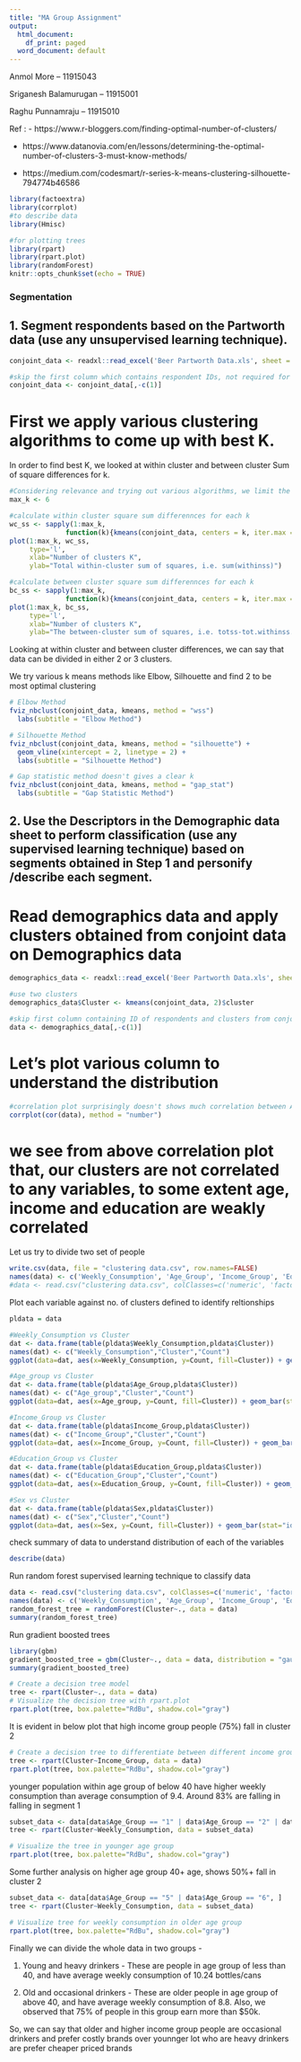 ```yaml
---
title: "MA Group Assignment"
output:
  html_document:
    df_print: paged
  word_document: default
---
```


Anmol More – 11915043

Sriganesh Balamurugan – 11915001

Raghu Punnamraju – 11915010

Ref : 
- https://www.r-bloggers.com/finding-optimal-number-of-clusters/

- https://www.datanovia.com/en/lessons/determining-the-optimal-number-of-clusters-3-must-know-methods/

- https://medium.com/codesmart/r-series-k-means-clustering-silhouette-794774b46586

```r
library(factoextra)
library(corrplot)
#to describe data
library(Hmisc)

#for plotting trees
library(rpart)
library(rpart.plot)
library(randomForest)
knitr::opts_chunk$set(echo = TRUE)
```

### Segmentation

## 1. Segment respondents based on the Partworth data (use any unsupervised learning technique).

```r
conjoint_data <- readxl::read_excel('Beer Partworth Data.xls', sheet = 'Conjoint Data', skip=13, n_max = 317)

#skip the first column which contains respondent IDs, not required for clustering the data
conjoint_data <- conjoint_data[,-c(1)]
```

# First we apply various clustering algorithms to come up with best K.

In order to find best K, we looked at within cluster and between cluster Sum of square differences for k. 

```r

#Considering relevance and trying out various algorithms, we limit the no of clusters to 6
max_k <- 6

#calculate within cluster square sum differennces for each k
wc_ss <- sapply(1:max_k, 
              function(k){kmeans(conjoint_data, centers = k, iter.max = 15, nstart=25 )$tot.withinss})
plot(1:max_k, wc_ss,
     type='l',
     xlab="Number of clusters K",
     ylab="Total within-cluster sum of squares, i.e. sum(withinss)")

#calculate between cluster square sum differennces for each k
bc_ss <- sapply(1:max_k, 
              function(k){kmeans(conjoint_data, centers = k, iter.max = 15, nstart=25 )$betweenss})
plot(1:max_k, bc_ss,
     type='l',
     xlab="Number of clusters K",
     ylab="The between-cluster sum of squares, i.e. totss-tot.withinss.")
```

Looking at within cluster and between cluster differences, we can say that data can be divided in either 2 or 3 clusters.

We try various k means methods like Elbow, Silhouette and find 2 to be most optimal clustering

```r
# Elbow Method
fviz_nbclust(conjoint_data, kmeans, method = "wss")
  labs(subtitle = "Elbow Method")

# Silhouette Method
fviz_nbclust(conjoint_data, kmeans, method = "silhouette") +
  geom_vline(xintercept = 2, linetype = 2) +
  labs(subtitle = "Silhouette Method")

# Gap statistic method doesn't gives a clear k
fviz_nbclust(conjoint_data, kmeans, method = "gap_stat")
  labs(subtitle = "Gap Statistic Method")
```

## 2.	Use the Descriptors in the Demographic data sheet to perform classification (use any supervised learning technique) based on segments obtained in Step 1 and personify /describe each segment.

# Read demographics data and apply clusters obtained from conjoint data on Demographics data

```r
demographics_data <- readxl::read_excel('Beer Partworth Data.xls', sheet = 'Demographics', skip=3, n_max = 317)

#use two clusters
demographics_data$Cluster <- kmeans(conjoint_data, 2)$cluster

#skip first column containing ID of respondents and clusters from conjoint data
data <- demographics_data[,-c(1)]
```

# Let's plot various column to understand the distribution

```r
#correlation plot surprisingly doesn't shows much correlation between Age, Income, Education or even with cluster (the target variable)
corrplot(cor(data), method = "number")
```

# we see from above correlation plot that, our clusters are not correlated to any variables, to some extent age, income and education are weakly correlated

Let us try to divide two set of people

```r
write.csv(data, file = "clustering data.csv", row.names=FALSE)
names(data) <- c('Weekly_Consumption', 'Age_Group',	'Income_Group',	'Education_Group',	'Sex', 'Cluster')
#data <- read.csv("clustering data.csv", colClasses=c('numeric', 'factor', 'factor', 'factor', 'factor', 'factor'))
```

Plot each variable against no. of clusters defined to identify reltionships

```r

pldata = data

#Weekly_Consumption vs Cluster
dat <- data.frame(table(pldata$Weekly_Consumption,pldata$Cluster))
names(dat) <- c("Weekly_Consumption","Cluster","Count")
ggplot(data=dat, aes(x=Weekly_Consumption, y=Count, fill=Cluster)) + geom_bar(stat="identity")

#Age_group vs Cluster
dat <- data.frame(table(pldata$Age_Group,pldata$Cluster))
names(dat) <- c("Age_group","Cluster","Count")
ggplot(data=dat, aes(x=Age_group, y=Count, fill=Cluster)) + geom_bar(stat="identity")

#Income_Group vs Cluster
dat <- data.frame(table(pldata$Income_Group,pldata$Cluster))
names(dat) <- c("Income_Group","Cluster","Count")
ggplot(data=dat, aes(x=Income_Group, y=Count, fill=Cluster)) + geom_bar(stat="identity")

#Education_Group vs Cluster
dat <- data.frame(table(pldata$Education_Group,pldata$Cluster))
names(dat) <- c("Education_Group","Cluster","Count")
ggplot(data=dat, aes(x=Education_Group, y=Count, fill=Cluster)) + geom_bar(stat="identity")

#Sex vs Cluster
dat <- data.frame(table(pldata$Sex,pldata$Cluster))
names(dat) <- c("Sex","Cluster","Count")
ggplot(data=dat, aes(x=Sex, y=Count, fill=Cluster)) + geom_bar(stat="identity")

```


check summary of data to understand distribution of each of the variables

```r
describe(data)
```

Run random forest supervised learning technique to classify data

```r
data <- read.csv("clustering data.csv", colClasses=c('numeric', 'factor', 'factor', 'factor', 'factor', 'factor'))
names(data) <- c('Weekly_Consumption', 'Age_Group',	'Income_Group',	'Education_Group',	'Sex', 'Cluster')
random_forest_tree = randomForest(Cluster~., data = data)
summary(random_forest_tree)
```

Run gradient boosted trees

```r
library(gbm)
gradient_boosted_tree = gbm(Cluster~., data = data, distribution = "gaussian")
summary(gradient_boosted_tree)
```

```r
# Create a decision tree model
tree <- rpart(Cluster~., data = data)
# Visualize the decision tree with rpart.plot
rpart.plot(tree, box.palette="RdBu", shadow.col="gray")
```

It is evident in below plot that high income group people (75%) fall in cluster 2

```r
# Create a decision tree to differentiate between different income groups
tree <- rpart(Cluster~Income_Group, data = data)
rpart.plot(tree, box.palette="RdBu", shadow.col="gray")
```

younger population within age group of below 40 have higher weekly consumption than average consumption of 9.4. Around 83% are falling in  falling in segment 1

```r
subset_data <- data[data$Age_Group == "1" | data$Age_Group == "2" | data$Age_Group == "3" | data$Age_Group == "4"| data$Age_Group == "5", ]
tree <- rpart(Cluster~Weekly_Consumption, data = subset_data)

# Visualize the tree in younger age group
rpart.plot(tree, box.palette="RdBu", shadow.col="gray")
```

Some further analysis on higher age group 40+ age, shows 50%+ fall in cluster 2

```r
subset_data <- data[data$Age_Group == "5" | data$Age_Group == "6", ]
tree <- rpart(Cluster~Weekly_Consumption, data = subset_data)

# Visualize tree for weekly consumption in older age group
rpart.plot(tree, box.palette="RdBu", shadow.col="gray")
```

Finally we can divide the whole data in two groups -

1. Young and heavy drinkers - These are people in age group of less than 40, and have average weekly consumption of 10.24 bottles/cans

2. Old and occasional drinkers - These are older people in age group of above 40, and have average weekly consumption of 8.8. Also, we observed that 75% of people in this group earn more than $50k.

So, we can say that older and higher income group people are occasional drinkers and prefer costly brands over younnger lot who are heavy drinkers are prefer cheaper priced brands


